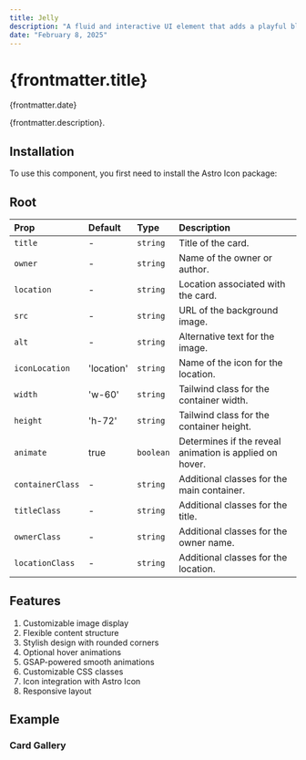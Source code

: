 ```yaml
---
title: Jelly
description: "A fluid and interactive UI element that adds a playful blob-like animation to your Astro projects. Perfect for creating engaging hover effects or dynamic backgrounds, the Jelly component brings a touch of organic movement to your web designs"
date: "February 8, 2025"
---
```


# {frontmatter.title}

<span>{frontmatter.date}</span>

{frontmatter.description}.

<PreviewComponent name="JellyReveal" />

## Installation

To use this component, you first need to install the <ExternalLink href="https://github.com/natemoo-re/astro-icon">Astro Icon</ExternalLink> package:
<TerminalBlock code="npx astro add astro-icon" />

## Root

| Prop             | Default                | Type      | Description                                                                |
|:-----------------|:-----------------------|:----------|:---------------------------------------------------------------------------|
| `title`          | -                      | `string`  | Title of the card.                                                         |
| `owner`          | -                      | `string`  | Name of the owner or author.                                               |
| `location`       | -                      | `string`  | Location associated with the card.                                         |
| `src`            | -                      | `string`  | URL of the background image.                                               |
| `alt`            | -                      | `string`  | Alternative text for the image.                                            |
| `iconLocation`   | 'location'             | `string`  | Name of the icon for the location.                                         |
| `width`          | 'w-60'                 | `string`  | Tailwind class for the container width.                                    |
| `height`         | 'h-72'                 | `string`  | Tailwind class for the container height.                                   |
| `animate`        | true                   | `boolean` | Determines if the reveal animation is applied on hover.                    |
| `containerClass` | -                     | `string`  | Additional classes for the main container.                                 |
| `titleClass`     | -                     | `string`  | Additional classes for the title.                                          |
| `ownerClass`     | -                     | `string`  | Additional classes for the owner name.                                     |
| `locationClass`  | -                     | `string`  | Additional classes for the location.                                       |

## Features
1. <span>Customizable image display</span>
2. <span>Flexible content structure</span>
3. <span>Stylish design with rounded corners</span>
4. <span>Optional hover animations</span>
5. <span>GSAP-powered smooth animations</span>
6. <span>Customizable CSS classes</span>
7. <span>Icon integration with <ExternalLink href="https://github.com/natemoo-re/astro-icon">Astro Icon</ExternalLink></span>
8. <span>Responsive layout</span>

## Example
### Card Gallery
<PreviewComponent name="JellyCards" meta="{39-51}" />

